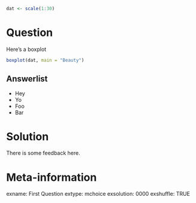 ```r
dat <- scale(1:30)
```

Question
========
Here's a boxplot
```r
boxplot(dat, main = "Beauty")
```

Answerlist
----------
* Hey
* Yo
* Foo
* Bar

Solution
========

There is some feedback here.

Meta-information
================
exname: First Question
extype: mchoice
exsolution: 0000
exshuffle: TRUE
